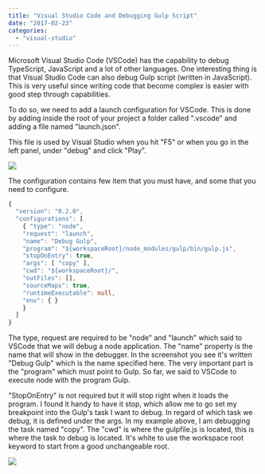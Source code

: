 ```yaml
---
title: "Visual Studio Code and Debugging Gulp Script"
date: "2017-02-23"
categories:
  - "visual-studio"
---
```


Microsoft Visual Studio Code (VSCode) has the capability to debug TypeScript, JavaScript and a lot of other languages. One interesting thing is that Visual Studio Code can also debug Gulp script (written in JavaScript). This is very useful since writing code that become complex is easier with good step through capabilities.

To do so, we need to add a launch configuration for VSCode. This is done by adding inside the root of your project a folder called ".vscode" and adding a file named "launch.json".

This file is used by Visual Studio when you hit "F5" or when you go in the left panel, under "debug" and click "Play".

![](images/DebugGulpScript.png)

The configuration contains few item that you must have, and some that you need to configure.

```typescript
{
  "version": "0.2.0",
  "configurations": [
    { "type": "node",
    "request": "launch",
    "name": "Debug Gulp",
    "program": "${workspaceRoot}/node_modules/gulp/bin/gulp.js",
    "stopOnEntry": true,
    "args": [ "copy" ],
    "cwd": "${workspaceRoot}/",
    "outFiles": [],
    "sourceMaps": true,
    "runtimeExecutable": null,
    "env": { }
    }
  ]
}
```

The type, request are required to be "node" and "launch" which said to VSCode that we will debug a node application. The "name" property is the name that will show in the debugger. In the screenshot you see it's written "Debug Gulp" which is the name specified here. The very important part is the "program" which must point to Gulp. So far, we said to VSCode to execute node with the program Gulp.

"StopOnEntry" is not required but it will stop right when it loads the program. I found it handy to have it stop, which allow me to go set my breakpoint into the Gulp's task I want to debug. In regard of which task we debug, it is defined under the args. In my example above, I am debugging the task named "copy". The "cwd" is where the gulpfile.js is located, this is where the task to debug is located. It's white to use the workspace root keyword to start from a good unchangeable root. 

![](images/DebugBreakPointGulpTaskVsCode-1024x338.png)
